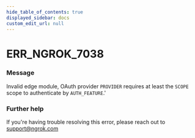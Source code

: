 ```yaml
---
hide_table_of_contents: true
displayed_sidebar: docs
custom_edit_url: null
---
```



# ERR_NGROK_7038

### Message

Invalid edge module, OAuth provider `PROVIDER` requires at least the `SCOPE` scope to authenticate by `AUTH_FEATURE`.'

### Further help

If you're having trouble resolving this error, please reach out to [support@ngrok.com](mailto:support@ngrok.com?subject=Help%20with%20ERR_NGROK_7038)

<ErrorDetails error="err_ngrok_7038" />
